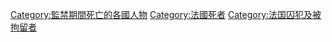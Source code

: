 [[Category:監禁期間死亡的各國人物|Category:監禁期間死亡的各國人物]]
[[Category:法國死者|Category:法國死者]]
[[Category:法国囚犯及被拘留者|Category:法国囚犯及被拘留者]]
